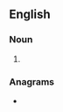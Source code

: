 {{also|Aorists}}
==English==

===Noun===
{{head|en|noun form}}

# {{plural of|aorist|lang=en}}

===Anagrams===
* {{anagrams|en|a=aiorsst|Rosatis|Sirotas|aristos|s-aorist|satoris}}